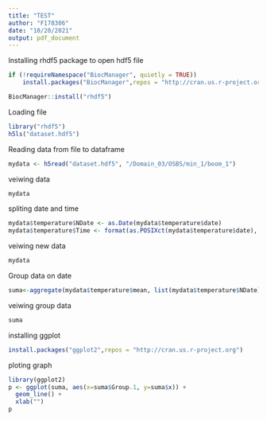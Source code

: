 ```yaml
---
title: "TEST"
author: "F178306"
date: "10/20/2021"
output: pdf_document
---
```

Installing rhdf5 package to open hdf5 file

```r
if (!requireNamespace("BiocManager", quietly = TRUE))
    install.packages("BiocManager",repos = "http://cran.us.r-project.org")

BiocManager::install("rhdf5")


```
Loading file

```r
library("rhdf5")
h5ls("dataset.hdf5")
```
Reading data from file to dataframe
```r
mydata <- h5read("dataset.hdf5", "/Domain_03/OSBS/min_1/boom_1")
```

veiwing data 

```r
mydata
```
spliting date and time

```r
mydata$temperature$NDate <- as.Date(mydata$temperature$date)
mydata$temperature$Time <- format(as.POSIXct(mydata$temperature$date), format = "%H:%M:%S") 
```

veiwing new data

```r
mydata
```
Group data on date

```r
suma<-aggregate(mydata$temperature$mean, list(mydata$temperature$NDate), FUN=mean) 
```
veiwing group data
```r
suma
```


installing ggplot
```r
install.packages("ggplot2",repos = "http://cran.us.r-project.org")
```

ploting graph

```r

library(ggplot2)
p <- ggplot(suma, aes(x=suma$Group.1, y=suma$x)) +
  geom_line() + 
  xlab("")
p
```

